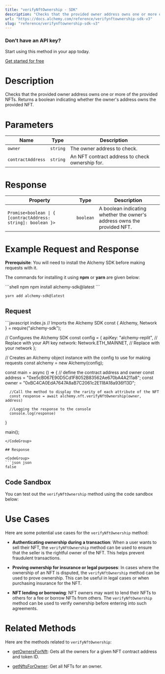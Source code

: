 ```yaml
---
title: "verifyNftOwnership - SDK"
description: "Checks that the provided owner address owns one or more of the provided NFTs. Returns a boolean indicating whether the owner's address owns the provided NFT."
url: "https://docs.alchemy.com/reference/verifynftownership-sdk-v3"
slug: "reference/verifynftownership-sdk-v3"
---
```



### Don’t have an API key?

Start using this method in your app today.

[Get started for free](https://dashboard.alchemy.com/signup/?a=estimateGas)

# Description

Checks that the provided owner address owns one or more of the provided NFTs. Returns a boolean indicating whether the owner's address owns the provided NFT.

# Parameters

| Name              | Type     | Description                                     |
| ----------------- | -------- | ----------------------------------------------- |
| `owner`           | `string` | The owner address to check.                     |
| `contractAddress` | `string` | An NFT contract address to check ownership for. |

# Response

| Property                                                     | Type      | Description                                                             |
| ------------------------------------------------------------ | --------- | ----------------------------------------------------------------------- |
| `Promise<boolean \| { [contractAddress: string]: boolean }>` | `boolean` | A boolean indicating whether the owner's address owns the provided NFT. |

# Example Request and Response

**Prerequisite**: You will need to install the Alchemy SDK before making requests with it.

The commands for installing it using **npm** or **yarn** are given below:

<CodeGroup>
  ```shell npm
  npm install alchemy-sdk@latest
  ```

  ```shell yarn
  yarn add alchemy-sdk@latest
  ```
</CodeGroup>

## Request

<CodeGroup>
  ```javascript index.js
  // Imports the Alchemy SDK
  const { Alchemy, Network } = require("alchemy-sdk");

  // Configures the Alchemy SDK
  const config = {
      apiKey: "alchemy-replit", // Replace with your API key
      network: Network.ETH_MAINNET, // Replace with your network
  };

  // Creates an Alchemy object instance with the config to use for making requests
  const alchemy = new Alchemy(config);

  const main = async () => {
      // define the contract address and owner
      const address = "0xe5cB067E90D5Cd1F8052B83562Ae670bA4A211a8";
      const owner = "0xBC4CA0EdA7647A8aB7C2061c2E118A18a936f13D";

      //Call the method to display the rarity of each attribute of the NFT
      const response = await alchemy.nft.verifyNftOwnership(owner, address)

      //Logging the response to the console
      console.log(response)
  }

  main();
  ```
</CodeGroup>

## Response

<CodeGroup>
  ```json json
  false
  ```
</CodeGroup>

## Code Sandbox

You can test out the `verifyNftOwnership` method using the code sandbox below:

# Use Cases

Here are some potential use cases for the `verifyNftOwnership` method:

* **Authenticating ownership during a transaction**: When a user wants to sell their NFT, the `verifyNftOwnership` method can be used to ensure that the seller is the rightful owner of the NFT. This helps prevent fraudulent transactions.

* **Proving ownership for insurance or legal purposes**: In cases where the ownership of an NFT is disputed, the `verifyNftOwnership` method can be used to prove ownership. This can be useful in legal cases or when purchasing insurance for the NFT.

* **NFT lending or borrowing**: NFT owners may want to lend their NFTs to others for a fee or borrow NFTs from others. The `verifyNftOwnership` method can be used to verify ownership before entering into such agreements.

# Related Methods

Here are the methods related to `verifyNftOwnership`:

* [getOwnersForNft](/reference/getownersfornft-sdk): Gets all the owners for a given NFT contract address and token ID.

* [getNftsForOwner](/reference/getnftsforowner-sdk): Get all NFTs for an owner.
